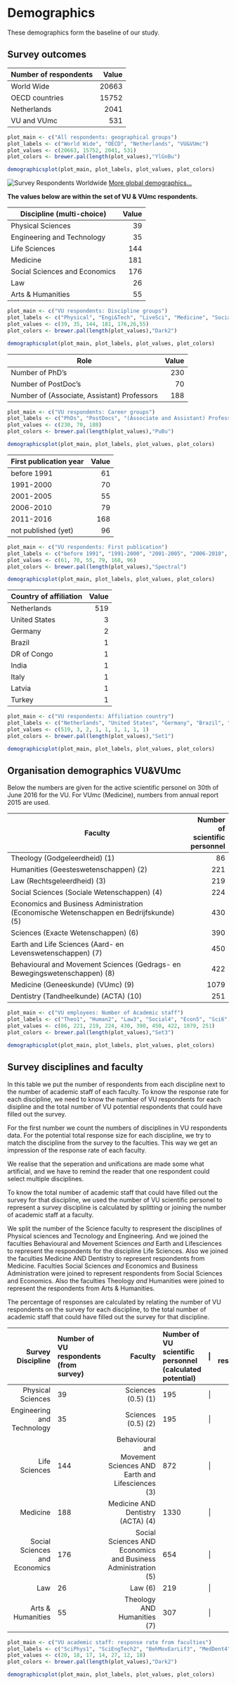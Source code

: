 # Demographics
These demographics form the baseline of our study.

## Survey outcomes

| Number of respondents | Value |
| --- | ---: |
| World Wide | 20663 |
| OECD countries | 15752 |
| Netherlands | 2041 |
| VU and VUmc | 531 |

```r
plot_main <- c("All respondents: geographical groups")
plot_labels <- c("World Wide", "OECD", "Netherlands", "VU&VUmc")
plot_values <- c(20663, 15752, 2041, 531)
plot_colors <- brewer.pal(length(plot_values),"YlGnBu")

demographicsplot(plot_main, plot_labels, plot_values, plot_colors)

```

![Survey Respondents Worldwide](./images/101world.png)
[More global demographics...](http://dashboard101innovations.silk.co/page/Demographics)

**The values below are within the set of VU & VUmc respondents.**

| Discipline (multi-choice) | Value |
| --- | ---: |
| Physical Sciences | 39 |
| Engineering and Technology | 35 |
| Life Sciences | 144 |
| Medicine | 181 |
| Social Sciences and Economics | 176 |
| Law | 26 |
| Arts & Humanities | 55 |

```r
plot_main <- c("VU respondents: Discipline groups")
plot_labels <- c("Physical", "Engi&Tech", "LiveSci", "Medicine", "Socia&Econ","Law","Arts&Hum")
plot_values <- c(39, 35, 144, 181, 176,26,55)
plot_colors <- brewer.pal(length(plot_values),"Dark2")

demographicsplot(plot_main, plot_labels, plot_values, plot_colors)
```

| Role | Value |
| --- | ---: |
| Number of PhD's | 230 |
| Number of PostDoc's | 70 |
| Number of (Associate, Assistant) Professors | 188 |

```r
plot_main <- c("VU respondents: Career groups")
plot_labels <- c("PhDs", "PostDocs", "(Associate and Assistant) Professors")
plot_values <- c(230, 70, 188)
plot_colors <- brewer.pal(length(plot_values),"PuBu")

demographicsplot(plot_main, plot_labels, plot_values, plot_colors)
```

| First publication year | Value |
| --- | ---: |
| before 1991 | 61 |
| 1991-2000 | 70 |
| 2001-2005 | 55 |
| 2006-2010 | 79 |
| 2011-2016 | 168 |
| not published (yet) | 96 |

```r
plot_main <- c("VU respondents: First publication")
plot_labels <- c("before 1991", "1991-2000", "2001-2005", "2006-2010", "2011-2016","not published (yet)")
plot_values <- c(61, 70, 55, 79, 168, 96)
plot_colors <- brewer.pal(length(plot_values),"Spectral")

demographicsplot(plot_main, plot_labels, plot_values, plot_colors)
```

| Country of affiliation | Value |
| --- | ---: |
| Netherlands | 519 |
| United States | 3 |
| Germany | 2 |
| Brazil | 1 |
| DR of Congo | 1 |
| India | 1 |
| Italy | 1 |
| Latvia | 1 |
| Turkey | 1 |

```r
plot_main <- c("VU respondents: Affiliation country")
plot_labels <- c("Netherlands", "United States", "Germany", "Brazil", "DR of Congo","India", "Italy", "Latvia", "Turkey")
plot_values <- c(519, 3, 2, 1, 1, 1, 1, 1, 1)
plot_colors <- brewer.pal(length(plot_values),"Set1")

demographicsplot(plot_main, plot_labels, plot_values, plot_colors)
```

## Organisation demographics VU&VUmc
Below the numbers are given for the active scientific personel on 30th of June 2016 for the VU. For VUmc (Medicine), numbers from annual report 2015 are used.

| Faculty                                     | Number of scientific personnel |
| --------------------------------------------| ---: |
| Theology (Godgeleerdheid) (1)               | 86   |
| Humanities (Geesteswetenschappen) (2)       | 221  |
| Law (Rechtsgeleerdheid) (3)                 | 219  |
| Social Sciences (Sociale Wetenschappen) (4) | 224  |
| Economics and Business Administration (Economische Wetenschappen en Bedrijfskunde) (5) | 430 |
| Sciences (Exacte Wetenschappen) (6)         | 390  |
| Earth and Life Sciences (Aard- en Levenswetenschappen) (7) | 450 |
| Behavioural and Movement Sciences (Gedrags- en Bewegingswetenschappen) (8) | 422 |
| Medicine (Geneeskunde) (VUmc) (9)           | 1079 |
| Dentistry (Tandheelkunde) (ACTA) (10)       | 251  |

```r
plot_main <- c("VU employees: Number of Academic staff")
plot_labels <- c("Theo1", "Human2", "Law3", "Social4", "Econ5", "Sci6", "EarthLife7", "BehaMove8", "Medic9", "Dent10")
plot_values <- c(86, 221, 219, 224, 430, 390, 450, 422, 1079, 251)
plot_colors <- brewer.pal(length(plot_values),"Set3")

demographicsplot(plot_main, plot_labels, plot_values, plot_colors)
```

## Survey disciplines and faculty
In this table we put the number of respondents from each discipline next to the number of academic staff of each faculty.  To know the response rate for each discipline, we need to know the number of VU respondents for each disipline and the total number of VU potential respondents that could have filled out the survey.

For the first number we count the numbers of disciplines in VU respondents data. For the potential total response size for each discipline, we try to match the discipline from the survey to the faculties. This way we get an impression of the response rate of each faculty.

We realise that the seperation and unifications are made some what artificial, and we have to remind the reader that one respondent could select multiple disciplines.

To know the total number of academic staff that could have filled out the survey for that discipline, we used the number of VU scientific personel to represent a survey discipline is calculated by splitting or joining the number of academic staff at a faculty.

We split the number of the Science faculty to respresent the disciplines of Physical sciences and Tecnology and Engineering. And we joined the faculties Behavioural and Movement Sciences *and* Earth and Lifesciences to represent the respondents for the discipline Life Sciences. Also we joined the faculties Medicine AND Dentistry to represent respondents from Medicine. Faculties Social Sciences *and* Economics and Business Administration were joined to represent respondents from Social Sciences and Economics. Also the faculties Theology *and* Humanities were joined to represent the respondents from Arts & Humanities.

The percentage of responses are calculated by relating the number of VU respondents on the survey for each discipline, to the total number of academic staff that could have filled out the survey for that discipline.

| Survey Discipline               |  Number of VU respondents (from survey) | Faculty | Number of VU scientific personnel (calculated potential) | \| | % of response |
| ------------------------------: | :----- | --------------------------------: | :-----| :---: | -----: |
| Physical Sciences               |  39    | Sciences (0.5) (1)                | 195 | \| | 20% |
| Engineering and Technology      |  35    | Sciences (0.5) (2)                | 195 | \| | 18% |
| Life Sciences                   |  144   | Behavioural and Movement Sciences AND Earth and Lifesciences (3) | 872 | \| | 17% |
| Medicine                        |  188   | Medicine AND Dentistry (ACTA) (4) | 1330 | \| | 14% |
| Social Sciences and Economics   |  176   | Social Sciences AND Economics and Business Administration (5) | 654 | \| | 27% |
| Law                             |  26    | Law (6)                           | 219 | \| |  12% |
| Arts & Humanities               |  55    | Theology AND Humanities (7)       | 307 | \| |  18% |

```r
plot_main <- c("VU academic staff: response rate from faculties")
plot_labels <- c("SciPhys1", "SciEngTech2", "BehMovEarLif3", "MedDent4", "SocialEcon5", "Law6", "TheoHuman7")
plot_values <- c(20, 18, 17, 14, 27, 12, 18)
plot_colors <- brewer.pal(length(plot_values),"Dark2")

demographicsplot(plot_main, plot_labels, plot_values, plot_colors)
```
